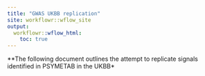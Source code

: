 ```yaml
---
title: "GWAS UKBB replication"
site: workflowr::wflow_site
output:
  workflowr::wflow_html:
    toc: true
---
```


**The following document outlines the attempt to replicate signals identified in PSYMETAB in the UKBB*
